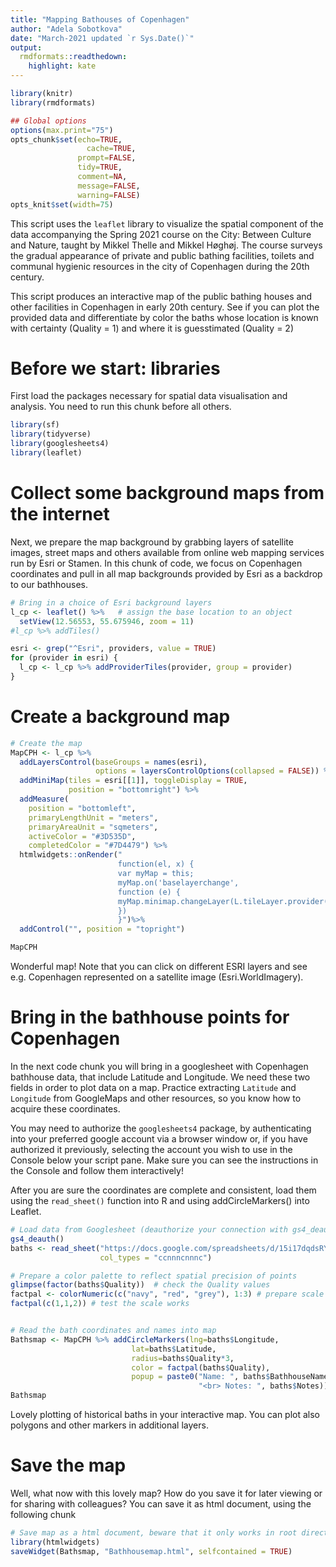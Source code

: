 ```yaml
---
title: "Mapping Bathouses of Copenhagen"
author: "Adela Sobotkova"
date: "March-2021 updated `r Sys.Date()`"
output:
  rmdformats::readthedown:
    highlight: kate
---
```


```r
library(knitr)
library(rmdformats)

## Global options
options(max.print="75")
opts_chunk$set(echo=TRUE,
	             cache=TRUE,
               prompt=FALSE,
               tidy=TRUE,
               comment=NA,
               message=FALSE,
               warning=FALSE)
opts_knit$set(width=75)
```

This script uses the `leaflet` library to visualize the spatial component of the data accompanying the Spring 2021 course on the City: Between Culture and Nature, taught by Mikkel Thelle and Mikkel Høghøj. 
The course surveys the gradual appearance of private and public bathing facilities, toilets and communal hygienic resources in the city of Copenhagen during the 20th century.

This script produces an interactive map of the public bathing houses and other facilities in Copenhagen in early 20th century.
See if you can plot the provided data and differentiate by color the baths whose location is known with certainty (Quality = 1) and where it is guesstimated (Quality = 2)

# Before we start: libraries
First load the packages necessary for spatial data visualisation and analysis. You need to run this chunk before all others. 
```r
library(sf)
library(tidyverse)
library(googlesheets4)
library(leaflet)
```

# Collect some background maps from the internet
Next, we prepare the map background by grabbing layers of satellite images, street maps and others available from online web mapping services run by Esri or Stamen. In this chunk of code, we focus on Copenhagen coordinates and pull in all map backgrounds provided by Esri as a backdrop to our bathhouses.  
```r
# Bring in a choice of Esri background layers  
l_cp <- leaflet() %>%   # assign the base location to an object
  setView(12.56553, 55.675946, zoom = 11)
#l_cp %>% addTiles()

esri <- grep("^Esri", providers, value = TRUE)
for (provider in esri) {
  l_cp <- l_cp %>% addProviderTiles(provider, group = provider)
}
```

# Create a background map
```r
# Create the map
MapCPH <- l_cp %>%
  addLayersControl(baseGroups = names(esri),
                   options = layersControlOptions(collapsed = FALSE)) %>%
  addMiniMap(tiles = esri[[1]], toggleDisplay = TRUE,
             position = "bottomright") %>%
  addMeasure(
    position = "bottomleft",
    primaryLengthUnit = "meters",
    primaryAreaUnit = "sqmeters",
    activeColor = "#3D535D",
    completedColor = "#7D4479") %>% 
  htmlwidgets::onRender("
                        function(el, x) {
                        var myMap = this;
                        myMap.on('baselayerchange',
                        function (e) {
                        myMap.minimap.changeLayer(L.tileLayer.provider(e.name));
                        })
                        }")%>%
  addControl("", position = "topright")

MapCPH

```

Wonderful map! Note that you can click on different ESRI layers and see e.g. Copenhagen represented on a satellite image (Esri.WorldImagery).

# Bring in the bathhouse points for Copenhagen
In the next code chunk you will bring in a googlesheet with Copenhagen bathhouse data, that include Latitude and Longitude. We need these two fields in order to plot data on a map. Practice extracting `Latitude` and `Longitude` from GoogleMaps and other resources, so you know how to acquire these coordinates. 

You may need to authorize the `googlesheets4` package, by authenticating into your preferred google account via a browser window or, if you have authorized it previously, selecting the account you wish to use  in the Console below your script pane.  Make sure you can see the instructions in the Console and follow them interactively!

After you are sure the coordinates are complete and consistent, load them using the `read_sheet()` function into R and using addCircleMarkers() into Leaflet. 
```r
# Load data from Googlesheet (deauthorize your connection with gs4_deauth() if read_sheet() gives you trouble)
gs4_deauth()
baths <- read_sheet("https://docs.google.com/spreadsheets/d/15i17dqdsRYv6tdboZIlxTmhdcaN-JtgySMXIXwb5WfE/edit#gid=0",
                    col_types = "ccnnncnnnc")

# Prepare a color palette to reflect spatial precision of points
glimpse(factor(baths$Quality))  # check the Quality values
factpal <- colorNumeric(c("navy", "red", "grey"), 1:3) # prepare scale
factpal(c(1,1,2)) # test the scale works


# Read the bath coordinates and names into map
Bathsmap <- MapCPH %>% addCircleMarkers(lng=baths$Longitude,
                           lat=baths$Latitude,
                           radius=baths$Quality*3,
                           color = factpal(baths$Quality),
                           popup = paste0("Name: ", baths$BathhouseName,
                                          "<br> Notes: ", baths$Notes))
Bathsmap

```
Lovely plotting of historical baths  in your interactive map. You can plot also polygons and other markers in additional layers. 

# Save the map 
Well, what now with this lovely map? How do you save it for later viewing or for sharing with colleagues? You can save it as html document, using the following chunk 
```r
# Save map as a html document, beware that it only works in root directory
library(htmlwidgets)
saveWidget(Bathsmap, "Bathhousemap.html", selfcontained = TRUE)
```

